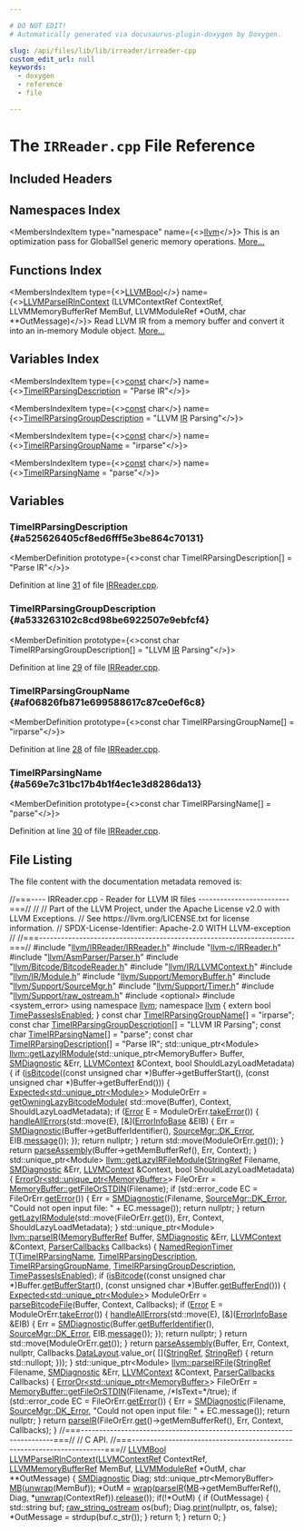 ```yaml
---

# DO NOT EDIT!
# Automatically generated via docusaurus-plugin-doxygen by Doxygen.

slug: /api/files/lib/lib/irreader/irreader-cpp
custom_edit_url: null
keywords:
  - doxygen
  - reference
  - file

---
```





# The `IRReader.cpp` File Reference

<DoxygenPage pluginConfig={pluginConfig}>



## Included Headers

<IncludesList>
<IncludesListItem
  filePath="llvm/IRReader/IRReader.h"
  permalink="/docs/api/files/include/include/llvm/include/llvm/irreader/irreader-h"
  isLocal="true" />
<IncludesListItem
  filePath="llvm-c/IRReader.h"
  permalink="/docs/api/files/include/include/llvm-c/irreader-h"
  isLocal="true" />
<IncludesListItem
  filePath="llvm/AsmParser/Parser.h"
  permalink="/docs/api/files/include/include/llvm/include/llvm/asmparser/parser-h"
  isLocal="true" />
<IncludesListItem
  filePath="llvm/Bitcode/BitcodeReader.h"
  permalink="/docs/api/files/include/include/llvm/include/llvm/bitcode/bitcodereader-h"
  isLocal="true" />
<IncludesListItem
  filePath="llvm/IR/LLVMContext.h"
  permalink="/docs/api/files/include/include/llvm/include/llvm/ir/llvmcontext-h"
  isLocal="true" />
<IncludesListItem
  filePath="llvm/IR/Module.h"
  permalink="/docs/api/files/include/include/llvm/include/llvm/ir/module-h"
  isLocal="true" />
<IncludesListItem
  filePath="llvm/Support/MemoryBuffer.h"
  permalink="/docs/api/files/include/include/llvm/include/llvm/support/memorybuffer-h"
  isLocal="true" />
<IncludesListItem
  filePath="llvm/Support/SourceMgr.h"
  permalink="/docs/api/files/include/include/llvm/include/llvm/support/sourcemgr-h"
  isLocal="true" />
<IncludesListItem
  filePath="llvm/Support/Timer.h"
  permalink="/docs/api/files/include/include/llvm/include/llvm/support/timer-h"
  isLocal="true" />
<IncludesListItem
  filePath="llvm/Support/raw_ostream.h"
  permalink="/docs/api/files/include/include/llvm/include/llvm/support/raw-ostream-h"
  isLocal="true" />
<IncludesListItem
  filePath="optional"
  permalink=""
  isLocal="false" />
<IncludesListItem
  filePath="system_error"
  permalink=""
  isLocal="false" />
</IncludesList>

## Namespaces Index

<MembersIndex>

<MembersIndexItem
  type="namespace"
  name={<><a href="/docs/api/namespaces/llvm">llvm</a></>}>
This is an optimization pass for GlobalISel generic memory operations. <a href="/docs/api/namespaces/llvm/#details">More...</a>
</MembersIndexItem>

</MembersIndex>

## Functions Index

<MembersIndex>

<MembersIndexItem
  type={<><a href="/docs/api/groups/llvmcsupporttypes/#ga209de0bceb13179a973c6a45211617bd">LLVMBool</a></>}
  name={<><a href="/docs/api/groups/llvmccoreirreader/#ga319e4562ffb47ec6eba2eb70ffdbaa37">LLVMParseIRInContext</a> (LLVMContextRef ContextRef, LLVMMemoryBufferRef MemBuf, LLVMModuleRef &#42;OutM, char &#42;&#42;OutMessage)</>}>
Read LLVM IR from a memory buffer and convert it into an in-memory Module object. <a href="/docs/api/groups/llvmccoreirreader/#ga319e4562ffb47ec6eba2eb70ffdbaa37">More...</a>
</MembersIndexItem>

</MembersIndex>

## Variables Index

<MembersIndex>

<MembersIndexItem
  type={<><a href="/docs/api/files/lib/lib/target/lib/target/aarch64/aarch64promoteconstant-cpp/#a90f8350fecae261c25be85d38b451bff">const</a> char</>}
  name={<><a href="#a525626405cf8ed6fff5e3be864c70131">TimeIRParsingDescription</a> = &quot;Parse IR&quot;</>}>
</MembersIndexItem>

<MembersIndexItem
  type={<><a href="/docs/api/files/lib/lib/target/lib/target/aarch64/aarch64promoteconstant-cpp/#a90f8350fecae261c25be85d38b451bff">const</a> char</>}
  name={<><a href="#a533263102c8cd98be6922507e9ebfcf4">TimeIRParsingGroupDescription</a> = &quot;LLVM <a href="/docs/api/files/lib/lib/codegen/lib/codegen/globalisel/legalizer-cpp/#a05ab4853f7153e537774d02580e761ec">IR</a> Parsing&quot;</>}>
</MembersIndexItem>

<MembersIndexItem
  type={<><a href="/docs/api/files/lib/lib/target/lib/target/aarch64/aarch64promoteconstant-cpp/#a90f8350fecae261c25be85d38b451bff">const</a> char</>}
  name={<><a href="#af06826fb871e699588617c87ce0ef6c8">TimeIRParsingGroupName</a> = &quot;irparse&quot;</>}>
</MembersIndexItem>

<MembersIndexItem
  type={<><a href="/docs/api/files/lib/lib/target/lib/target/aarch64/aarch64promoteconstant-cpp/#a90f8350fecae261c25be85d38b451bff">const</a> char</>}
  name={<><a href="#a569e7c31bc17b4b1f4ec1e3d8286da13">TimeIRParsingName</a> = &quot;parse&quot;</>}>
</MembersIndexItem>

</MembersIndex>


<SectionDefinition>

## Variables

### TimeIRParsingDescription {#a525626405cf8ed6fff5e3be864c70131}

<MemberDefinition
  prototype={<>const char TimeIRParsingDescription&#91;&#93; = &quot;Parse IR&quot;</>}>

Definition at line <a href="#l00031">31</a> of file <a href="/docs/api/files/lib/lib/irreader/irreader-cpp">IRReader.cpp</a>.
</MemberDefinition>

### TimeIRParsingGroupDescription {#a533263102c8cd98be6922507e9ebfcf4}

<MemberDefinition
  prototype={<>const char TimeIRParsingGroupDescription&#91;&#93; = &quot;LLVM <a href="/docs/api/files/lib/lib/codegen/lib/codegen/globalisel/legalizer-cpp/#a05ab4853f7153e537774d02580e761ec">IR</a> Parsing&quot;</>}>

Definition at line <a href="#l00029">29</a> of file <a href="/docs/api/files/lib/lib/irreader/irreader-cpp">IRReader.cpp</a>.
</MemberDefinition>

### TimeIRParsingGroupName {#af06826fb871e699588617c87ce0ef6c8}

<MemberDefinition
  prototype={<>const char TimeIRParsingGroupName&#91;&#93; = &quot;irparse&quot;</>}>

Definition at line <a href="#l00028">28</a> of file <a href="/docs/api/files/lib/lib/irreader/irreader-cpp">IRReader.cpp</a>.
</MemberDefinition>

### TimeIRParsingName {#a569e7c31bc17b4b1f4ec1e3d8286da13}

<MemberDefinition
  prototype={<>const char TimeIRParsingName&#91;&#93; = &quot;parse&quot;</>}>

Definition at line <a href="#l00030">30</a> of file <a href="/docs/api/files/lib/lib/irreader/irreader-cpp">IRReader.cpp</a>.
</MemberDefinition>

</SectionDefinition>

## File Listing

The file content with the documentation metadata removed is:

<ProgramListing>

<Link id="l00001" /><CodeLine lineNumber="1"><span class="doxyHighlightComment">//===---- IRReader.cpp - Reader for LLVM IR files -------------------------===//</span></CodeLine>
<Link id="l00002" /><CodeLine lineNumber="2"><span class="doxyHighlightComment">//</span></CodeLine>
<Link id="l00003" /><CodeLine lineNumber="3"><span class="doxyHighlightComment">// Part of the LLVM Project, under the Apache License v2.0 with LLVM Exceptions.</span></CodeLine>
<Link id="l00004" /><CodeLine lineNumber="4"><span class="doxyHighlightComment">// See https://llvm.org/LICENSE.txt for license information.</span></CodeLine>
<Link id="l00005" /><CodeLine lineNumber="5"><span class="doxyHighlightComment">// SPDX-License-Identifier: Apache-2.0 WITH LLVM-exception</span></CodeLine>
<Link id="l00006" /><CodeLine lineNumber="6"><span class="doxyHighlightComment">//</span></CodeLine>
<Link id="l00007" /><CodeLine lineNumber="7"><span class="doxyHighlightComment">//===----------------------------------------------------------------------===//</span></CodeLine>
<Link id="l00008" /><CodeLine lineNumber="8"></CodeLine>
<Link id="l00009" /><CodeLine lineNumber="9"><span class="doxyHighlightPreprocessor">#include &quot;<a href="/docs/api/files/include/include/llvm/include/llvm/irreader/irreader-h">llvm/IRReader/IRReader.h</a>&quot;</span></CodeLine>
<Link id="l00010" /><CodeLine lineNumber="10"><span class="doxyHighlightPreprocessor">#include &quot;<a href="/docs/api/files/include/include/llvm-c/irreader-h">llvm-c/IRReader.h</a>&quot;</span></CodeLine>
<Link id="l00011" /><CodeLine lineNumber="11"><span class="doxyHighlightPreprocessor">#include &quot;<a href="/docs/api/files/include/include/llvm/include/llvm/asmparser/parser-h">llvm/AsmParser/Parser.h</a>&quot;</span></CodeLine>
<Link id="l00012" /><CodeLine lineNumber="12"><span class="doxyHighlightPreprocessor">#include &quot;<a href="/docs/api/files/include/include/llvm/include/llvm/bitcode/bitcodereader-h">llvm/Bitcode/BitcodeReader.h</a>&quot;</span></CodeLine>
<Link id="l00013" /><CodeLine lineNumber="13"><span class="doxyHighlightPreprocessor">#include &quot;<a href="/docs/api/files/include/include/llvm/include/llvm/ir/llvmcontext-h">llvm/IR/LLVMContext.h</a>&quot;</span></CodeLine>
<Link id="l00014" /><CodeLine lineNumber="14"><span class="doxyHighlightPreprocessor">#include &quot;<a href="/docs/api/files/include/include/llvm/include/llvm/ir/module-h">llvm/IR/Module.h</a>&quot;</span></CodeLine>
<Link id="l00015" /><CodeLine lineNumber="15"><span class="doxyHighlightPreprocessor">#include &quot;<a href="/docs/api/files/include/include/llvm/include/llvm/support/memorybuffer-h">llvm/Support/MemoryBuffer.h</a>&quot;</span></CodeLine>
<Link id="l00016" /><CodeLine lineNumber="16"><span class="doxyHighlightPreprocessor">#include &quot;<a href="/docs/api/files/include/include/llvm/include/llvm/support/sourcemgr-h">llvm/Support/SourceMgr.h</a>&quot;</span></CodeLine>
<Link id="l00017" /><CodeLine lineNumber="17"><span class="doxyHighlightPreprocessor">#include &quot;<a href="/docs/api/files/include/include/llvm/include/llvm/support/timer-h">llvm/Support/Timer.h</a>&quot;</span></CodeLine>
<Link id="l00018" /><CodeLine lineNumber="18"><span class="doxyHighlightPreprocessor">#include &quot;<a href="/docs/api/files/include/include/llvm/include/llvm/support/raw-ostream-h">llvm/Support/raw&#95;ostream.h</a>&quot;</span></CodeLine>
<Link id="l00019" /><CodeLine lineNumber="19"><span class="doxyHighlightPreprocessor">#include &lt;optional&gt;</span></CodeLine>
<Link id="l00020" /><CodeLine lineNumber="20"><span class="doxyHighlightPreprocessor">#include &lt;system&#95;error&gt;</span></CodeLine>
<Link id="l00021" /><CodeLine lineNumber="21"></CodeLine>
<Link id="l00022" /><CodeLine lineNumber="22"><span class="doxyHighlightKeyword">using namespace </span><span class="doxyHighlight"><a href="/docs/api/namespaces/llvm">llvm</a>;</span></CodeLine>
<Link id="l00023" /><CodeLine lineNumber="23"></CodeLine>
<Link id="l00024" /><CodeLine lineNumber="24"><span class="doxyHighlightKeyword">namespace </span><span class="doxyHighlight"><a href="/docs/api/namespaces/llvm">llvm</a> &#123;</span></CodeLine>
<Link id="l00025" /><CodeLine lineNumber="25"><span class="doxyHighlight">  </span><span class="doxyHighlightKeyword">extern</span><span class="doxyHighlight"> </span><span class="doxyHighlightKeywordType">bool</span><span class="doxyHighlight"> <a href="/docs/api/namespaces/llvm/#a44e2fc6ce783a1ca396d473139a0ae76">TimePassesIsEnabled</a>;</span></CodeLine>
<Link id="l00026" /><CodeLine lineNumber="26"><span class="doxyHighlight">&#125;</span></CodeLine>
<Link id="l00027" /><CodeLine lineNumber="27"></CodeLine>
<Link id="l00028" /><CodeLine lineNumber="28" lineLink="#af06826fb871e699588617c87ce0ef6c8"><span class="doxyHighlightKeyword">const</span><span class="doxyHighlight"> </span><span class="doxyHighlightKeywordType">char</span><span class="doxyHighlight"> <a href="#af06826fb871e699588617c87ce0ef6c8">TimeIRParsingGroupName</a>&#91;&#93; = </span><span class="doxyHighlightStringLiteral">&quot;irparse&quot;</span><span class="doxyHighlight">;</span></CodeLine>
<Link id="l00029" /><CodeLine lineNumber="29" lineLink="#a533263102c8cd98be6922507e9ebfcf4"><span class="doxyHighlightKeyword">const</span><span class="doxyHighlight"> </span><span class="doxyHighlightKeywordType">char</span><span class="doxyHighlight"> <a href="#a533263102c8cd98be6922507e9ebfcf4">TimeIRParsingGroupDescription</a>&#91;&#93; = </span><span class="doxyHighlightStringLiteral">&quot;LLVM IR Parsing&quot;</span><span class="doxyHighlight">;</span></CodeLine>
<Link id="l00030" /><CodeLine lineNumber="30" lineLink="#a569e7c31bc17b4b1f4ec1e3d8286da13"><span class="doxyHighlightKeyword">const</span><span class="doxyHighlight"> </span><span class="doxyHighlightKeywordType">char</span><span class="doxyHighlight"> <a href="#a569e7c31bc17b4b1f4ec1e3d8286da13">TimeIRParsingName</a>&#91;&#93; = </span><span class="doxyHighlightStringLiteral">&quot;parse&quot;</span><span class="doxyHighlight">;</span></CodeLine>
<Link id="l00031" /><CodeLine lineNumber="31" lineLink="#a525626405cf8ed6fff5e3be864c70131"><span class="doxyHighlightKeyword">const</span><span class="doxyHighlight"> </span><span class="doxyHighlightKeywordType">char</span><span class="doxyHighlight"> <a href="#a525626405cf8ed6fff5e3be864c70131">TimeIRParsingDescription</a>&#91;&#93; = </span><span class="doxyHighlightStringLiteral">&quot;Parse IR&quot;</span><span class="doxyHighlight">;</span></CodeLine>
<Link id="l00032" /><CodeLine lineNumber="32"></CodeLine>
<Link id="l00033" /><CodeLine lineNumber="33"><span class="doxyHighlight">std::unique&#95;ptr&lt;Module&gt;</span></CodeLine>
<Link id="l00034" /><CodeLine lineNumber="34" lineLink="/docs/api/namespaces/llvm/#afab90ce1024ba9b690f64237fa1a2b9b"><span class="doxyHighlight"><a href="/docs/api/namespaces/llvm/#afab90ce1024ba9b690f64237fa1a2b9b">llvm::getLazyIRModule</a>(std::unique&#95;ptr&lt;MemoryBuffer&gt; Buffer, <a href="/docs/api/classes/llvm/smdiagnostic">SMDiagnostic</a> &amp;Err,</span></CodeLine>
<Link id="l00035" /><CodeLine lineNumber="35"><span class="doxyHighlight">                      <a href="/docs/api/classes/llvm/llvmcontext">LLVMContext</a> &amp;Context, </span><span class="doxyHighlightKeywordType">bool</span><span class="doxyHighlight"> ShouldLazyLoadMetadata) &#123;</span></CodeLine>
<Link id="l00036" /><CodeLine lineNumber="36"><span class="doxyHighlight">  </span><span class="doxyHighlightKeywordFlow">if</span><span class="doxyHighlight"> (<a href="/docs/api/namespaces/llvm/#ae0ccf1c0633b02c90c21118d0c1c7ec4">isBitcode</a>((</span><span class="doxyHighlightKeyword">const</span><span class="doxyHighlight"> </span><span class="doxyHighlightKeywordType">unsigned</span><span class="doxyHighlight"> </span><span class="doxyHighlightKeywordType">char</span><span class="doxyHighlight"> &#42;)Buffer-&gt;getBufferStart(),</span></CodeLine>
<Link id="l00037" /><CodeLine lineNumber="37"><span class="doxyHighlight">                (</span><span class="doxyHighlightKeyword">const</span><span class="doxyHighlight"> </span><span class="doxyHighlightKeywordType">unsigned</span><span class="doxyHighlight"> </span><span class="doxyHighlightKeywordType">char</span><span class="doxyHighlight"> &#42;)Buffer-&gt;getBufferEnd())) &#123;</span></CodeLine>
<Link id="l00038" /><CodeLine lineNumber="38"><span class="doxyHighlight">    <a href="/docs/api/classes/llvm/expected">Expected&lt;std::unique&#95;ptr&lt;Module&gt;</a>&gt; ModuleOrErr = <a href="/docs/api/namespaces/llvm/#afa21d974a1caef7c377a9913f990eda4">getOwningLazyBitcodeModule</a>(</span></CodeLine>
<Link id="l00039" /><CodeLine lineNumber="39"><span class="doxyHighlight">        std::move(Buffer), Context, ShouldLazyLoadMetadata);</span></CodeLine>
<Link id="l00040" /><CodeLine lineNumber="40"><span class="doxyHighlight">    </span><span class="doxyHighlightKeywordFlow">if</span><span class="doxyHighlight"> (<a href="/docs/api/classes/llvm/error">Error</a> E = ModuleOrErr.<a href="/docs/api/classes/llvm/expected/#a94789df4ebd03dc008e8adebaa66ac1f">takeError</a>()) &#123;</span></CodeLine>
<Link id="l00041" /><CodeLine lineNumber="41"><span class="doxyHighlight">      <a href="/docs/api/namespaces/llvm/#a2aa0f5c36ac6291f5d5f2b4efd9ffe70">handleAllErrors</a>(std::move(E), &#91;&amp;&#93;(<a href="/docs/api/classes/llvm/errorinfobase">ErrorInfoBase</a> &amp;EIB) &#123;</span></CodeLine>
<Link id="l00042" /><CodeLine lineNumber="42"><span class="doxyHighlight">        Err = <a href="/docs/api/classes/llvm/smdiagnostic">SMDiagnostic</a>(Buffer-&gt;getBufferIdentifier(), <a href="/docs/api/classes/llvm/sourcemgr/#a346262ff27e71aff626fe6548ef8a777adaf658d40b0b4eb15c0350864c87c2b8">SourceMgr::DK&#95;Error</a>,</span></CodeLine>
<Link id="l00043" /><CodeLine lineNumber="43"><span class="doxyHighlight">                           EIB.<a href="/docs/api/classes/llvm/errorinfobase/#a2b75e20ae30dbb4d4d96486653a9b710">message</a>());</span></CodeLine>
<Link id="l00044" /><CodeLine lineNumber="44"><span class="doxyHighlight">      &#125;);</span></CodeLine>
<Link id="l00045" /><CodeLine lineNumber="45"><span class="doxyHighlight">      </span><span class="doxyHighlightKeywordFlow">return</span><span class="doxyHighlight"> </span><span class="doxyHighlightKeyword">nullptr</span><span class="doxyHighlight">;</span></CodeLine>
<Link id="l00046" /><CodeLine lineNumber="46"><span class="doxyHighlight">    &#125;</span></CodeLine>
<Link id="l00047" /><CodeLine lineNumber="47"><span class="doxyHighlight">    </span><span class="doxyHighlightKeywordFlow">return</span><span class="doxyHighlight"> std::move(ModuleOrErr.<a href="/docs/api/classes/llvm/expected/#ad26ecbb6920f4ea55f5ed4f64e52342d">get</a>());</span></CodeLine>
<Link id="l00048" /><CodeLine lineNumber="48"><span class="doxyHighlight">  &#125;</span></CodeLine>
<Link id="l00049" /><CodeLine lineNumber="49"></CodeLine>
<Link id="l00050" /><CodeLine lineNumber="50"><span class="doxyHighlight">  </span><span class="doxyHighlightKeywordFlow">return</span><span class="doxyHighlight"> <a href="/docs/api/namespaces/llvm/#aacd73143fc1dac7545bf6cfc42ffe112">parseAssembly</a>(Buffer-&gt;getMemBufferRef(), Err, Context);</span></CodeLine>
<Link id="l00051" /><CodeLine lineNumber="51"><span class="doxyHighlight">&#125;</span></CodeLine>
<Link id="l00052" /><CodeLine lineNumber="52"></CodeLine>
<Link id="l00053" /><CodeLine lineNumber="53" lineLink="/docs/api/namespaces/llvm/#aac226baa3ffd0f255a8d2b6d978b81b2"><span class="doxyHighlight">std::unique&#95;ptr&lt;Module&gt; <a href="/docs/api/namespaces/llvm/#aac226baa3ffd0f255a8d2b6d978b81b2">llvm::getLazyIRFileModule</a>(<a href="/docs/api/classes/llvm/stringref">StringRef</a> Filename,</span></CodeLine>
<Link id="l00054" /><CodeLine lineNumber="54"><span class="doxyHighlight">                                                  <a href="/docs/api/classes/llvm/smdiagnostic">SMDiagnostic</a> &amp;Err,</span></CodeLine>
<Link id="l00055" /><CodeLine lineNumber="55"><span class="doxyHighlight">                                                  <a href="/docs/api/classes/llvm/llvmcontext">LLVMContext</a> &amp;Context,</span></CodeLine>
<Link id="l00056" /><CodeLine lineNumber="56"><span class="doxyHighlight">                                                  </span><span class="doxyHighlightKeywordType">bool</span><span class="doxyHighlight"> ShouldLazyLoadMetadata) &#123;</span></CodeLine>
<Link id="l00057" /><CodeLine lineNumber="57"><span class="doxyHighlight">  <a href="/docs/api/classes/llvm/erroror">ErrorOr&lt;std::unique&#95;ptr&lt;MemoryBuffer&gt;</a>&gt; FileOrErr =</span></CodeLine>
<Link id="l00058" /><CodeLine lineNumber="58"><span class="doxyHighlight">      <a href="/docs/api/classes/llvm/memorybuffer/#a9c54e2428ad0163441789c281ca42ee4">MemoryBuffer::getFileOrSTDIN</a>(Filename);</span></CodeLine>
<Link id="l00059" /><CodeLine lineNumber="59"><span class="doxyHighlight">  </span><span class="doxyHighlightKeywordFlow">if</span><span class="doxyHighlight"> (std::error&#95;code EC = FileOrErr.<a href="/docs/api/classes/llvm/erroror/#a8300c72908f1845c931951ed4b2a2375">getError</a>()) &#123;</span></CodeLine>
<Link id="l00060" /><CodeLine lineNumber="60"><span class="doxyHighlight">    Err = <a href="/docs/api/classes/llvm/smdiagnostic">SMDiagnostic</a>(Filename, <a href="/docs/api/classes/llvm/sourcemgr/#a346262ff27e71aff626fe6548ef8a777adaf658d40b0b4eb15c0350864c87c2b8">SourceMgr::DK&#95;Error</a>,</span></CodeLine>
<Link id="l00061" /><CodeLine lineNumber="61"><span class="doxyHighlight">                       </span><span class="doxyHighlightStringLiteral">&quot;Could not open input file: &quot;</span><span class="doxyHighlight"> + EC.message());</span></CodeLine>
<Link id="l00062" /><CodeLine lineNumber="62"><span class="doxyHighlight">    </span><span class="doxyHighlightKeywordFlow">return</span><span class="doxyHighlight"> </span><span class="doxyHighlightKeyword">nullptr</span><span class="doxyHighlight">;</span></CodeLine>
<Link id="l00063" /><CodeLine lineNumber="63"><span class="doxyHighlight">  &#125;</span></CodeLine>
<Link id="l00064" /><CodeLine lineNumber="64"></CodeLine>
<Link id="l00065" /><CodeLine lineNumber="65"><span class="doxyHighlight">  </span><span class="doxyHighlightKeywordFlow">return</span><span class="doxyHighlight"> <a href="/docs/api/namespaces/llvm/#afab90ce1024ba9b690f64237fa1a2b9b">getLazyIRModule</a>(std::move(FileOrErr.<a href="/docs/api/classes/llvm/erroror/#a7903f14c3b4fb5b4f9f9fa8b4ee0b4eb">get</a>()), Err, Context,</span></CodeLine>
<Link id="l00066" /><CodeLine lineNumber="66"><span class="doxyHighlight">                         ShouldLazyLoadMetadata);</span></CodeLine>
<Link id="l00067" /><CodeLine lineNumber="67"><span class="doxyHighlight">&#125;</span></CodeLine>
<Link id="l00068" /><CodeLine lineNumber="68"></CodeLine>
<Link id="l00069" /><CodeLine lineNumber="69" lineLink="/docs/api/namespaces/llvm/#a8b04365fc31f28e28e484d2f3cba05f1"><span class="doxyHighlight">std::unique&#95;ptr&lt;Module&gt; <a href="/docs/api/namespaces/llvm/#a8b04365fc31f28e28e484d2f3cba05f1">llvm::parseIR</a>(<a href="/docs/api/classes/llvm/memorybufferref">MemoryBufferRef</a> Buffer, <a href="/docs/api/classes/llvm/smdiagnostic">SMDiagnostic</a> &amp;Err,</span></CodeLine>
<Link id="l00070" /><CodeLine lineNumber="70"><span class="doxyHighlight">                                      <a href="/docs/api/classes/llvm/llvmcontext">LLVMContext</a> &amp;Context,</span></CodeLine>
<Link id="l00071" /><CodeLine lineNumber="71"><span class="doxyHighlight">                                      <a href="/docs/api/structs/llvm/parsercallbacks">ParserCallbacks</a> Callbacks) &#123;</span></CodeLine>
<Link id="l00072" /><CodeLine lineNumber="72"><span class="doxyHighlight">  <a href="/docs/api/structs/llvm/namedregiontimer">NamedRegionTimer</a> <a href="/docs/api/files/lib/lib/target/lib/target/mips/mips16isellowering-cpp/#a0acb682b8260ab1c60b918599864e2e5">T</a>(<a href="#a569e7c31bc17b4b1f4ec1e3d8286da13">TimeIRParsingName</a>, <a href="#a525626405cf8ed6fff5e3be864c70131">TimeIRParsingDescription</a>,</span></CodeLine>
<Link id="l00073" /><CodeLine lineNumber="73"><span class="doxyHighlight">                     <a href="#af06826fb871e699588617c87ce0ef6c8">TimeIRParsingGroupName</a>, <a href="#a533263102c8cd98be6922507e9ebfcf4">TimeIRParsingGroupDescription</a>,</span></CodeLine>
<Link id="l00074" /><CodeLine lineNumber="74"><span class="doxyHighlight">                     <a href="/docs/api/namespaces/llvm/#a44e2fc6ce783a1ca396d473139a0ae76">TimePassesIsEnabled</a>);</span></CodeLine>
<Link id="l00075" /><CodeLine lineNumber="75"><span class="doxyHighlight">  </span><span class="doxyHighlightKeywordFlow">if</span><span class="doxyHighlight"> (<a href="/docs/api/namespaces/llvm/#ae0ccf1c0633b02c90c21118d0c1c7ec4">isBitcode</a>((</span><span class="doxyHighlightKeyword">const</span><span class="doxyHighlight"> </span><span class="doxyHighlightKeywordType">unsigned</span><span class="doxyHighlight"> </span><span class="doxyHighlightKeywordType">char</span><span class="doxyHighlight"> &#42;)Buffer.<a href="/docs/api/classes/llvm/memorybufferref/#a62b2843b74e5f05930ebf5c63766a668">getBufferStart</a>(),</span></CodeLine>
<Link id="l00076" /><CodeLine lineNumber="76"><span class="doxyHighlight">                (</span><span class="doxyHighlightKeyword">const</span><span class="doxyHighlight"> </span><span class="doxyHighlightKeywordType">unsigned</span><span class="doxyHighlight"> </span><span class="doxyHighlightKeywordType">char</span><span class="doxyHighlight"> &#42;)Buffer.<a href="/docs/api/classes/llvm/memorybufferref/#a8780f1948b2e4a8880790dc3923ab92c">getBufferEnd</a>())) &#123;</span></CodeLine>
<Link id="l00077" /><CodeLine lineNumber="77"><span class="doxyHighlight">    <a href="/docs/api/classes/llvm/expected">Expected&lt;std::unique&#95;ptr&lt;Module&gt;</a>&gt; ModuleOrErr =</span></CodeLine>
<Link id="l00078" /><CodeLine lineNumber="78"><span class="doxyHighlight">        <a href="/docs/api/namespaces/llvm/#a170525c5f5e06bd2555d40a0499b8b6d">parseBitcodeFile</a>(Buffer, Context, Callbacks);</span></CodeLine>
<Link id="l00079" /><CodeLine lineNumber="79"><span class="doxyHighlight">    </span><span class="doxyHighlightKeywordFlow">if</span><span class="doxyHighlight"> (<a href="/docs/api/classes/llvm/error">Error</a> E = ModuleOrErr.<a href="/docs/api/classes/llvm/expected/#a94789df4ebd03dc008e8adebaa66ac1f">takeError</a>()) &#123;</span></CodeLine>
<Link id="l00080" /><CodeLine lineNumber="80"><span class="doxyHighlight">      <a href="/docs/api/namespaces/llvm/#a2aa0f5c36ac6291f5d5f2b4efd9ffe70">handleAllErrors</a>(std::move(E), &#91;&amp;&#93;(<a href="/docs/api/classes/llvm/errorinfobase">ErrorInfoBase</a> &amp;EIB) &#123;</span></CodeLine>
<Link id="l00081" /><CodeLine lineNumber="81"><span class="doxyHighlight">        Err = <a href="/docs/api/classes/llvm/smdiagnostic">SMDiagnostic</a>(Buffer.<a href="/docs/api/classes/llvm/memorybufferref/#a3201ce149cba3920fc965378ceddbcb8">getBufferIdentifier</a>(), <a href="/docs/api/classes/llvm/sourcemgr/#a346262ff27e71aff626fe6548ef8a777adaf658d40b0b4eb15c0350864c87c2b8">SourceMgr::DK&#95;Error</a>,</span></CodeLine>
<Link id="l00082" /><CodeLine lineNumber="82"><span class="doxyHighlight">                           EIB.<a href="/docs/api/classes/llvm/errorinfobase/#a2b75e20ae30dbb4d4d96486653a9b710">message</a>());</span></CodeLine>
<Link id="l00083" /><CodeLine lineNumber="83"><span class="doxyHighlight">      &#125;);</span></CodeLine>
<Link id="l00084" /><CodeLine lineNumber="84"><span class="doxyHighlight">      </span><span class="doxyHighlightKeywordFlow">return</span><span class="doxyHighlight"> </span><span class="doxyHighlightKeyword">nullptr</span><span class="doxyHighlight">;</span></CodeLine>
<Link id="l00085" /><CodeLine lineNumber="85"><span class="doxyHighlight">    &#125;</span></CodeLine>
<Link id="l00086" /><CodeLine lineNumber="86"><span class="doxyHighlight">    </span><span class="doxyHighlightKeywordFlow">return</span><span class="doxyHighlight"> std::move(ModuleOrErr.<a href="/docs/api/classes/llvm/expected/#ad26ecbb6920f4ea55f5ed4f64e52342d">get</a>());</span></CodeLine>
<Link id="l00087" /><CodeLine lineNumber="87"><span class="doxyHighlight">  &#125;</span></CodeLine>
<Link id="l00088" /><CodeLine lineNumber="88"></CodeLine>
<Link id="l00089" /><CodeLine lineNumber="89"><span class="doxyHighlight">  </span><span class="doxyHighlightKeywordFlow">return</span><span class="doxyHighlight"> <a href="/docs/api/namespaces/llvm/#aacd73143fc1dac7545bf6cfc42ffe112">parseAssembly</a>(Buffer, Err, Context, </span><span class="doxyHighlightKeyword">nullptr</span><span class="doxyHighlight">,</span></CodeLine>
<Link id="l00090" /><CodeLine lineNumber="90"><span class="doxyHighlight">                       Callbacks.<a href="/docs/api/structs/llvm/parsercallbacks/#a4a4663d9d439ad5726921e8e3f5e7a2c">DataLayout</a>.value&#95;or(</span></CodeLine>
<Link id="l00091" /><CodeLine lineNumber="91"><span class="doxyHighlight">                           &#91;&#93;(<a href="/docs/api/classes/llvm/stringref">StringRef</a>, <a href="/docs/api/classes/llvm/stringref">StringRef</a>) &#123; return std::nullopt; &#125;));</span></CodeLine>
<Link id="l00092" /><CodeLine lineNumber="92"><span class="doxyHighlight">&#125;</span></CodeLine>
<Link id="l00093" /><CodeLine lineNumber="93"></CodeLine>
<Link id="l00094" /><CodeLine lineNumber="94" lineLink="/docs/api/namespaces/llvm/#a0f23ddc70c8c903ce27bcef2e37f9d59"><span class="doxyHighlight">std::unique&#95;ptr&lt;Module&gt; <a href="/docs/api/namespaces/llvm/#a0f23ddc70c8c903ce27bcef2e37f9d59">llvm::parseIRFile</a>(<a href="/docs/api/classes/llvm/stringref">StringRef</a> Filename, <a href="/docs/api/classes/llvm/smdiagnostic">SMDiagnostic</a> &amp;Err,</span></CodeLine>
<Link id="l00095" /><CodeLine lineNumber="95"><span class="doxyHighlight">                                          <a href="/docs/api/classes/llvm/llvmcontext">LLVMContext</a> &amp;Context,</span></CodeLine>
<Link id="l00096" /><CodeLine lineNumber="96"><span class="doxyHighlight">                                          <a href="/docs/api/structs/llvm/parsercallbacks">ParserCallbacks</a> Callbacks) &#123;</span></CodeLine>
<Link id="l00097" /><CodeLine lineNumber="97"><span class="doxyHighlight">  <a href="/docs/api/classes/llvm/erroror">ErrorOr&lt;std::unique&#95;ptr&lt;MemoryBuffer&gt;</a>&gt; FileOrErr =</span></CodeLine>
<Link id="l00098" /><CodeLine lineNumber="98"><span class="doxyHighlight">      <a href="/docs/api/classes/llvm/memorybuffer/#a9c54e2428ad0163441789c281ca42ee4">MemoryBuffer::getFileOrSTDIN</a>(Filename, </span><span class="doxyHighlightComment">/&#42;IsText=&#42;/</span><span class="doxyHighlightKeyword">true</span><span class="doxyHighlight">);</span></CodeLine>
<Link id="l00099" /><CodeLine lineNumber="99"><span class="doxyHighlight">  </span><span class="doxyHighlightKeywordFlow">if</span><span class="doxyHighlight"> (std::error&#95;code EC = FileOrErr.<a href="/docs/api/classes/llvm/erroror/#a8300c72908f1845c931951ed4b2a2375">getError</a>()) &#123;</span></CodeLine>
<Link id="l00100" /><CodeLine lineNumber="100"><span class="doxyHighlight">    Err = <a href="/docs/api/classes/llvm/smdiagnostic">SMDiagnostic</a>(Filename, <a href="/docs/api/classes/llvm/sourcemgr/#a346262ff27e71aff626fe6548ef8a777adaf658d40b0b4eb15c0350864c87c2b8">SourceMgr::DK&#95;Error</a>,</span></CodeLine>
<Link id="l00101" /><CodeLine lineNumber="101"><span class="doxyHighlight">                       </span><span class="doxyHighlightStringLiteral">&quot;Could not open input file: &quot;</span><span class="doxyHighlight"> + EC.message());</span></CodeLine>
<Link id="l00102" /><CodeLine lineNumber="102"><span class="doxyHighlight">    </span><span class="doxyHighlightKeywordFlow">return</span><span class="doxyHighlight"> </span><span class="doxyHighlightKeyword">nullptr</span><span class="doxyHighlight">;</span></CodeLine>
<Link id="l00103" /><CodeLine lineNumber="103"><span class="doxyHighlight">  &#125;</span></CodeLine>
<Link id="l00104" /><CodeLine lineNumber="104"></CodeLine>
<Link id="l00105" /><CodeLine lineNumber="105"><span class="doxyHighlight">  </span><span class="doxyHighlightKeywordFlow">return</span><span class="doxyHighlight"> <a href="/docs/api/namespaces/llvm/#a8b04365fc31f28e28e484d2f3cba05f1">parseIR</a>(FileOrErr.<a href="/docs/api/classes/llvm/erroror/#a7903f14c3b4fb5b4f9f9fa8b4ee0b4eb">get</a>()-&gt;getMemBufferRef(), Err, Context, Callbacks);</span></CodeLine>
<Link id="l00106" /><CodeLine lineNumber="106"><span class="doxyHighlight">&#125;</span></CodeLine>
<Link id="l00107" /><CodeLine lineNumber="107"></CodeLine>
<Link id="l00108" /><CodeLine lineNumber="108"><span class="doxyHighlightComment">//===----------------------------------------------------------------------===//</span></CodeLine>
<Link id="l00109" /><CodeLine lineNumber="109"><span class="doxyHighlightComment">// C API.</span></CodeLine>
<Link id="l00110" /><CodeLine lineNumber="110"><span class="doxyHighlightComment">//===----------------------------------------------------------------------===//</span></CodeLine>
<Link id="l00111" /><CodeLine lineNumber="111"></CodeLine>
<Link id="l00112" /><CodeLine lineNumber="112" lineLink="/docs/api/groups/llvmccoreirreader/#ga319e4562ffb47ec6eba2eb70ffdbaa37"><span class="doxyHighlight"><a href="/docs/api/groups/llvmcsupporttypes/#ga209de0bceb13179a973c6a45211617bd">LLVMBool</a> <a href="/docs/api/groups/llvmccoreirreader/#ga319e4562ffb47ec6eba2eb70ffdbaa37">LLVMParseIRInContext</a>(<a href="/docs/api/groups/llvmcsupporttypes/#ga9c43e01525516ff6b4feab5166c5b1da">LLVMContextRef</a> ContextRef,</span></CodeLine>
<Link id="l00113" /><CodeLine lineNumber="113"><span class="doxyHighlight">                              <a href="/docs/api/groups/llvmcsupporttypes/#ga9867eaa7b17ba17405cdf2539bedb108">LLVMMemoryBufferRef</a> MemBuf, <a href="/docs/api/groups/llvmcsupporttypes/#gad1d1bb5f901c903a0cf09c5a053c9c56">LLVMModuleRef</a> &#42;OutM,</span></CodeLine>
<Link id="l00114" /><CodeLine lineNumber="114"><span class="doxyHighlight">                              </span><span class="doxyHighlightKeywordType">char</span><span class="doxyHighlight"> &#42;&#42;OutMessage) &#123;</span></CodeLine>
<Link id="l00115" /><CodeLine lineNumber="115"><span class="doxyHighlight">  <a href="/docs/api/classes/llvm/smdiagnostic">SMDiagnostic</a> Diag;</span></CodeLine>
<Link id="l00116" /><CodeLine lineNumber="116"></CodeLine>
<Link id="l00117" /><CodeLine lineNumber="117"><span class="doxyHighlight">  std::unique&#95;ptr&lt;MemoryBuffer&gt; <a href="/docs/api/classes/mb">MB</a>(<a href="/docs/api/namespaces/llvm/#aa3d613e3ad429bdb5b1a7d22796028e9">unwrap</a>(MemBuf));</span></CodeLine>
<Link id="l00118" /><CodeLine lineNumber="118"><span class="doxyHighlight">  &#42;OutM =</span></CodeLine>
<Link id="l00119" /><CodeLine lineNumber="119"><span class="doxyHighlight">      <a href="/docs/api/namespaces/llvm/#ac9a23c88949ad27ad62f0ee03254ee3a">wrap</a>(<a href="/docs/api/namespaces/llvm/#a8b04365fc31f28e28e484d2f3cba05f1">parseIR</a>(<a href="/docs/api/classes/mb">MB</a>-&gt;getMemBufferRef(), Diag, &#42;<a href="/docs/api/namespaces/llvm/#aa3d613e3ad429bdb5b1a7d22796028e9">unwrap</a>(ContextRef)).<a href="/docs/api/namespaces/llvm/#a650dea4533083a886cec9f16d80356d9a123fead50246387983ee340507115ef4">release</a>());</span></CodeLine>
<Link id="l00120" /><CodeLine lineNumber="120"></CodeLine>
<Link id="l00121" /><CodeLine lineNumber="121"><span class="doxyHighlight">  </span><span class="doxyHighlightKeywordFlow">if</span><span class="doxyHighlight">(!&#42;OutM) &#123;</span></CodeLine>
<Link id="l00122" /><CodeLine lineNumber="122"><span class="doxyHighlight">    </span><span class="doxyHighlightKeywordFlow">if</span><span class="doxyHighlight"> (OutMessage) &#123;</span></CodeLine>
<Link id="l00123" /><CodeLine lineNumber="123"><span class="doxyHighlight">      std::string buf;</span></CodeLine>
<Link id="l00124" /><CodeLine lineNumber="124"><span class="doxyHighlight">      <a href="/docs/api/classes/llvm/raw-string-ostream">raw&#95;string&#95;ostream</a> os(buf);</span></CodeLine>
<Link id="l00125" /><CodeLine lineNumber="125"></CodeLine>
<Link id="l00126" /><CodeLine lineNumber="126"><span class="doxyHighlight">      Diag.<a href="/docs/api/classes/llvm/smdiagnostic/#a0653e9bbc6598528d50ec97cad565b74">print</a>(</span><span class="doxyHighlightKeyword">nullptr</span><span class="doxyHighlight">, os, </span><span class="doxyHighlightKeyword">false</span><span class="doxyHighlight">);</span></CodeLine>
<Link id="l00127" /><CodeLine lineNumber="127"></CodeLine>
<Link id="l00128" /><CodeLine lineNumber="128"><span class="doxyHighlight">      &#42;OutMessage = strdup(buf.c&#95;str());</span></CodeLine>
<Link id="l00129" /><CodeLine lineNumber="129"><span class="doxyHighlight">    &#125;</span></CodeLine>
<Link id="l00130" /><CodeLine lineNumber="130"><span class="doxyHighlight">    </span><span class="doxyHighlightKeywordFlow">return</span><span class="doxyHighlight"> 1;</span></CodeLine>
<Link id="l00131" /><CodeLine lineNumber="131"><span class="doxyHighlight">  &#125;</span></CodeLine>
<Link id="l00132" /><CodeLine lineNumber="132"></CodeLine>
<Link id="l00133" /><CodeLine lineNumber="133"><span class="doxyHighlight">  </span><span class="doxyHighlightKeywordFlow">return</span><span class="doxyHighlight"> 0;</span></CodeLine>
<Link id="l00134" /><CodeLine lineNumber="134"><span class="doxyHighlight">&#125;</span></CodeLine>

</ProgramListing>


</DoxygenPage>
